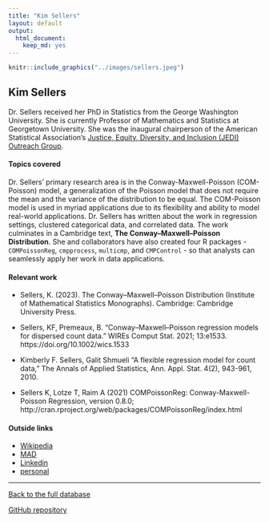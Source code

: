 ```yaml
---
title: "Kim Sellers"
layout: default
output:
  html_document:
    keep_md: yes
---
```


::: {.grid}

::: {.g-col-4}
```r
knitr::include_graphics("../images/sellers.jpeg")
```
:::

:::{.g-col-8}
# Kim Sellers

Dr. Sellers received her PhD in Statistics from the George Washington University.  She is currently Professor of Mathematics and Statistics at Georgetown University.  She was the inaugural chairperson of the American Statistical Association's <a href = "http://www.datascijedi.org/" target = "_blank">Justice, Equity, Diversity, and Inclusion (JEDI) Outreach Group</a>.  

:::

:::


#### Topics covered

Dr. Sellers' primary research area is in the Conway-Maxwell-Poisson (COM-Poisson) model, a generalization of the Poisson model that does not require the mean and the variance of the distribution to be equal. The COM-Poisson model is used in myriad applications due to its flexibility and ability to model real-world applications.  Dr. Sellers has written about the work in regression settings, clustered categorical data, and correlated data.  The work culminates in a Cambridge text, **The Conway–Maxwell–Poisson Distribution**. She and collaborators have also created four R packages -  `COMPoissonReg`, `cmpprocess`, `multicmp`, and `CMPControl` - so that analysts can seamlessly apply her work in data applications.


#### Relevant work

* Sellers, K. (2023). The Conway–Maxwell–Poisson Distribution (Institute of Mathematical Statistics Monographs). Cambridge: Cambridge University Press.

* Sellers, KF, Premeaux, B. "Conway–Maxwell–Poisson regression models for dispersed count data." WIREs Comput Stat. 2021; 13:e1533. https://doi.org/10.1002/wics.1533

* Kimberly F. Sellers, Galit Shmueli "A flexible regression model for count data," The Annals of Applied Statistics, Ann. Appl. Stat. 4(2), 943-961, 2010.

* Sellers K, Lotze T, Raim A (2021) COMPoissonReg: Conway-Maxwell-Poisson
Regression, version 0.8.0; http://cran.rproject.org/web/packages/COMPoissonReg/index.html

#### Outside links

* [Wikipedia](https://en.wikipedia.org/wiki/Kimberly_Sellers)
* [MAD](https://www.mathad.com/profile?baeb2518292539399974978bbaa)
* [Linkedin](https://www.linkedin.com/in/kimberly-sellers-7a5b3a126/)
* [personal](https://www.kimflaggsellers.com/)



----------------------

[Back to the full database](https://hardin47.github.io/CURV/)

[GitHub repository](https://github.com/hardin47/CURV/)

